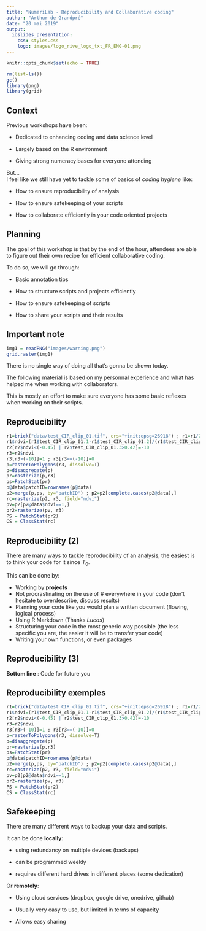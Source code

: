 ```yaml
---
title: "NumeriLab - Reproducibility and Collaborative coding"
author: "Arthur de Grandpré"
date: "20 mai 2019"
output:
  ioslides_presentation:
    css: styles.css
    logo: images/logo_rive_logo_txt_FR_ENG-01.png
---
```


```r
knitr::opts_chunk$set(echo = TRUE)
```

```r
rm(list=ls())
gc()
library(png)
library(grid)
```

## Context {.build}

Previous workshops have been:  

- Dedicated to enhancing coding and data science level

- Largely based on the R environment  

- Giving strong numeracy bases for everyone attending  
  
But...  
I feel like we still have yet to tackle some of basics of *coding hygiene* like:  

- How to ensure reproducibility of analysis  

- How to ensure safekeeping of your scripts  

- How to collaborate efficiently in your code oriented projects  

## Planning {.build}

The goal of this workshop is that by the end of the hour, attendees are able to figure out their own recipe for efficient collaborative coding.  
  
To do so, we will go through:  

- Basic annotation tips  

- How to structure scripts and projects efficiently  

- How to ensure safekeeping of scripts

- How to share your scripts and their results

## Important note

```r
img1 = readPNG("images/warning.png")
grid.raster(img1)
```
   
There is no single way of doing all that's gonna be shown today.  
  
The following material is based on my personnal experience and what has helped me when working with collaborators.  
  
This is mostly an effort to make sure everyone has some basic reflexes when working on their scripts.  

## Reproducibility

```r

r1=brick("data/test_CIR_clip_01.tif", crs="+init:epsg=26918") ; r1=r1/255
r1$ndvi=(r1$test_CIR_clip_01.1-r1$test_CIR_clip_01.2)/(r1$test_CIR_clip_01.1+r1$test_CIR_clip_01.2)
r2[r2$ndvi<(-0.45) | r2$test_CIR_clip_01.3>0.42]=-10
r3=r2$ndvi
r3[r3>(-10)]=1 ; r3[r3==(-10)]=0
p=rasterToPolygons(r3, dissolve=T)
p=disaggregate(p)
pr=rasterize(p,r3)
ps=PatchStat(pr)
p@data$patchID=rownames(p@data)
p2=merge(p,ps, by="patchID") ; p2=p2[complete.cases(p2@data),]
rc=rasterize(p2, r3, field="ndvi")
pv=p2[p2@data$ndvi==1,]
pr2=rasterize(pv, r3)
PS = PatchStat(pr2)
CS = ClassStat(rc)

```


## Reproducibility (2)
There are many ways to tackle reproducibility of an analysis, the easiest is to think your code for it since $T_0$.  
  
This can be done by: 

- Working by **projects**
- Not procrastinating on the use of # everywhere in your code (don't hesitate to overdescribe, discuss results)  
- Planning your code like you would plan a written document (flowing, logical process)  
- Using R Markdown (Thanks *Lucas*)  
- Structuring your code in the most generic way possible (the less specific you are, the easier it will be to transfer your code)
- Writing your own functions, or even packages  

## Reproducibility (3)

**Bottom line** : Code for future you

## Reproducibility exemples

```r

r1=brick("data/test_CIR_clip_01.tif", crs="+init:epsg=26918") ; r1=r1/255
r1$ndvi=(r1$test_CIR_clip_01.1-r1$test_CIR_clip_01.2)/(r1$test_CIR_clip_01.1+r1$test_CIR_clip_01.2)
r2[r2$ndvi<(-0.45) | r2$test_CIR_clip_01.3>0.42]=-10
r3=r2$ndvi
r3[r3>(-10)]=1 ; r3[r3==(-10)]=0
p=rasterToPolygons(r3, dissolve=T)
p=disaggregate(p)
pr=rasterize(p,r3)
ps=PatchStat(pr)
p@data$patchID=rownames(p@data)
p2=merge(p,ps, by="patchID") ; p2=p2[complete.cases(p2@data),]
rc=rasterize(p2, r3, field="ndvi")
pv=p2[p2@data$ndvi==1,]
pr2=rasterize(pv, r3)
PS = PatchStat(pr2)
CS = ClassStat(rc)

```

## Safekeeping

There are many different ways to backup your data and scripts.  
  
It can be done **locally**:  

- using redundancy on multiple devices (backups)  

- can be programmed weekly

- requires different hard drives in different places (some dedication)  

Or **remotely**:  

- Using cloud services (dropbox, google drive, onedrive, github)

- Usually very easy to use, but limited in terms of capacity

- Allows easy sharing